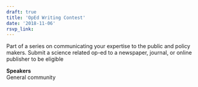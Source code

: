 ```yaml
---
draft: true 
title: 'OpEd Writing Contest'
date: '2018-11-06'
rsvp_link: 
---
```


Part of a series on communicating your expertise to the public and policy makers. Submit a science related op-ed to a newspaper, journal, or online publisher to be eligible

<b>Speakers</b>  
General community




